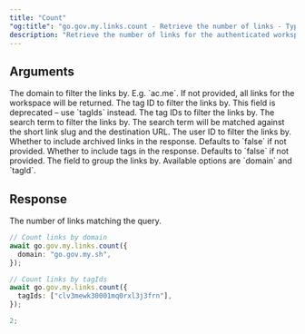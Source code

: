 ```yaml
---
title: "Count"
"og:title": "go.gov.my.links.count - Retrieve the number of links - TypeScript SDK"
description: "Retrieve the number of links for the authenticated workspace. The provided query parameters allow filtering the returned links."
---
```


## Arguments

<ParamField body="domain" type="string">
  The domain to filter the links by. E.g. `ac.me`. If not provided, all links
  for the workspace will be returned.
</ParamField>

<ParamField body="tagId" type="string">
  The tag ID to filter the links by. This field is deprecated – use `tagIds`
  instead.
</ParamField>

<ParamField body="tagIds" type="string">
  The tag IDs to filter the links by.
</ParamField>

<ParamField body="search" type="string">
  The search term to filter the links by. The search term will be matched
  against the short link slug and the destination URL.
</ParamField>

<ParamField body="userId" type="string">
  The user ID to filter the links by.
</ParamField>

<ParamField body="showArchived" type="boolean" default={false}>
  Whether to include archived links in the response. Defaults to `false` if not
  provided.
</ParamField>

<ParamField body="withTags" type="boolean" default={false}>
  Whether to include tags in the response. Defaults to `false` if not provided.
</ParamField>

<ParamField body="groupBy" type="string">
  The field to group the links by. Available options are `domain` and `tagId`.
</ParamField>

## Response

The number of links matching the query.

<RequestExample>

```ts
// Count links by domain
await go.gov.my.links.count({
  domain: "go.gov.my.sh",
});

// Count links by tagIds
await go.gov.my.links.count({
  tagIds: ["clv3mewk30001mq0rxl3j3frn"],
});
```

</RequestExample>

<ResponseExample>

```ts
2;
```

</ResponseExample>
